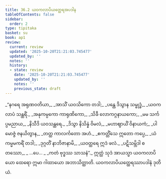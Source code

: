 ```yaml
---
title: 36.2 ယဝကလာပိယတ္ထေရအပဒါန
tableOfContents: false
sidebar:
  order: 2
type: tipitaka
basket: su
book: ap1
review:
  current: review
  updated: '2025-10-20T21:21:03.745477'
  updated_by: ''
  notes: ''
  history:
  - state: review
    date: '2025-10-20T21:21:03.745477'
    updated_by: ''
    notes: ''
    previous_state: draft
---
```



<DynamicBreadcrumb />


<ReviewStatus review={frontmatter.review} showDetails={true} />

<HypothesisAnnotation frontmatter={frontmatter} />

<Division number="6" book="ap1" e="ch" v="20" p="325">

<Paragraph number="3977" type="verses" book="ap1">
_“နဂရေ အရုဏဝတိယာ,_  
_အာသိံ ယဝသိကော တဒါ;_  
_ပန္ထေ ဒိသွာန သမ္ဗုဒ္ဓံ,_  
_ယဝကလာပံ သန္ထရိံ._  

</Paragraph>

</Division>
<Division number="7" book="ap1" e="ch" v="20" p="325">

<Paragraph number="3978" type="verses" book="ap1">
_အနုကမ္ပကော ကာရုဏိကော,_  
_သိခီ လောကဂ္ဂနာယကော;_  
_မမ သင်္ကပ္ပမညာယ,_  
_နိသီဒိ ယဝသန္ထရေ._  

</Paragraph>

</Division>
<Division number="8" book="ap1" e="ch" v="20" p="325">

<Paragraph number="3979" type="verses" book="ap1">
_ဒိသွာ နိသိန္နံ ဝိမလံ,_  
_မဟာဈာယိံ ဝိနာယကံ;_  
_ပါမောဇ္ဇံ ဇနယိတွာန,_  
_တတ္ထ ကာလင်္ကတော အဟံ._  

</Paragraph>

</Division>
<Division number="9" book="ap1" e="ch" v="20" p="325">

<Paragraph number="3980" type="verses" book="ap1">
_ဧကတ္တိံသေ ဣတော ကပ္ပေ,_  
_ယံ ကမ္မမကရိံ တဒါ;_  
_ဒုဂ္ဂတိံ နာဘိဇာနာမိ,_  
_ယဝတ္ထရေ ဣဒံ ဖလံ._  

</Paragraph>

</Division>
<Division number="10" book="ap1" e="ch" v="20" p="326">

<Paragraph number="3981" type="verses" book="ap1">
_ပဋိသမ္ဘိဒါ စတဿော,_  
_ …ပေ… _  
_ကတံ ဗုဒ္ဓဿ သာသနံ”._  

</Paragraph>

<Paragraph number="3982" book="ap1">
ဣတ္ထံ သုဒံ အာယသ္မာ ယဝကလာပိယော ထေရော ဣမာ ဂါထာယော အဘာသိတ္ထာတိ.

</Paragraph>
</Division>

<Paragraph number="3983" type="center" book="ap1">
ယဝကလာပိယတ္ထေရဿာပဒါနံ ဒုတိယံ.
</Paragraph>